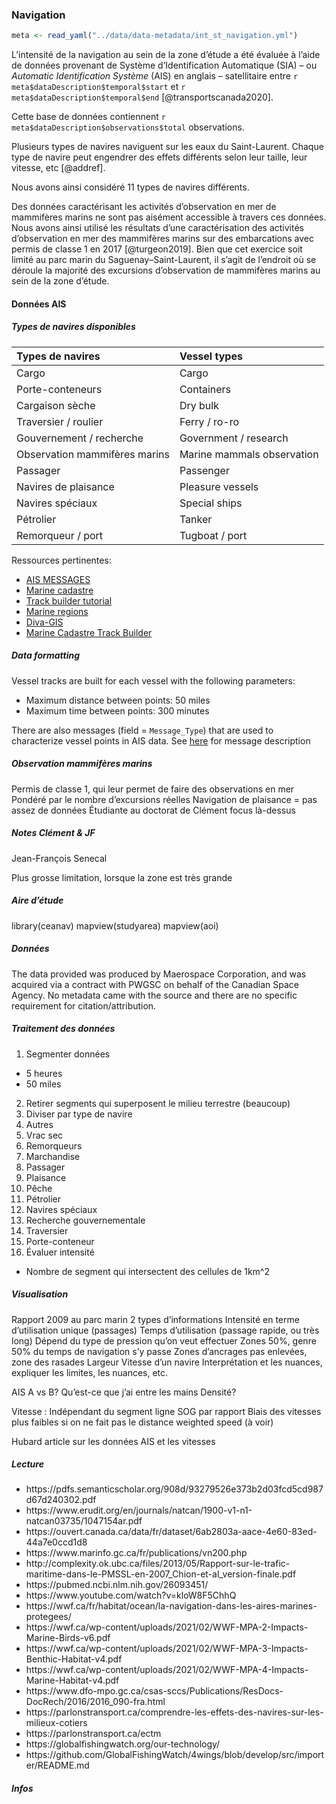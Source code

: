 ### Navigation

```r
meta <- read_yaml("../data/data-metadata/int_st_navigation.yml")
```

L'intensité de la navigation au sein de la zone d'étude a été évaluée à l'aide
de données provenant de Système d'Identification Automatique (SIA) -- ou
*Automatic Identification Système* (AIS) en anglais -- satellitaire entre
`r meta$dataDescription$temporal$start` et `r meta$dataDescription$temporal$end`
[@transportscanada2020].

Cette base de données contiennent `r meta$dataDescription$observations$total`
observations.

Plusieurs types de navires naviguent sur les eaux du Saint-Laurent. Chaque type
de navire peut engendrer des effets différents selon leur taille, leur vitesse,
etc <!-- Compléter liste + référence --> [@addref].

Nous avons ainsi considéré 11 types de navires différents.

Des données caractérisant les activités d'observation en mer de mammifères marins ne
sont pas aisément accessible à travers ces données. Nous avons ainsi utilisé
les résultats d'une caractérisation des activités d'observation en mer des mammifères
marins sur des embarcations avec permis de classe 1 en 2017 [@turgeon2019].
Bien que cet exercice soit limité au parc marin du Saguenay–Saint-Laurent,
il s'agit de l'endroit où se déroule la majorité des excursions d'observation de
mammifères marins au sein de la zone d'étude.



#### Données AIS

##### Types de navires disponibles

| Types de navires              | Vessel types               |
| :---------------------------- | :------------------------- |
| Cargo                         | Cargo                      |
| Porte-conteneurs              | Containers                 |
| Cargaison sèche               | Dry bulk                   |
| Traversier / roulier          | Ferry / ro-ro              |
| Gouvernement / recherche      | Government / research      |
| Observation mammifères marins | Marine mammals observation |
| Passager                      | Passenger                  |
| Navires de plaisance          | Pleasure vessels           |
| Navires spéciaux              | Special ships              |
| Pétrolier                     | Tanker                     |
| Remorqueur / port             | Tugboat / port             |


Ressources pertinentes:

- [AIS MESSAGES](https://www.navcen.uscg.gov/?pageName=AISMessages)
- [Marine cadastre](https://www.marinecadastre.gov/tools/)
- [Track builder tutorial](https://coast.noaa.gov/data/digitalcoast/pdf/track-builder-tutorial.pdf)
- [Marine regions](https://www.marineregions.org/gazetteer.php?p=details&id=62961)
- [Diva-GIS](https://www.diva-gis.org/gdata)
- [Marine Cadastre Track Builder](https://coast.noaa.gov/digitalcoast/tools/track-builder.html)



##### Data formatting

Vessel tracks are built for each vessel with the following parameters:

- Maximum distance between points: 50 miles
- Maximum time between points: 300 minutes

There are also messages (field = `Message_Type`) that are used to characterize vessel points in AIS data. See [here](https://www.navcen.uscg.gov/?pageName=AISMessages) for message description


##### Observation mammifères marins

Permis de classe 1, qui leur permet de faire des observations en mer
Pondéré par le nombre d'excursions réelles
Navigation de plaisance = pas assez de données
Étudiante au doctorat de Clément focus là-dessus


##### Notes Clément & JF

Jean-François Senecal

Plus grosse limitation, lorsque la zone est très grande

##### Aire d'étude
library(ceanav)
mapview(studyarea)
mapview(aoi)

##### Données

The data provided was produced by Maerospace Corporation, and was acquired via
a contract with PWGSC on behalf of the Canadian Space Agency. No metadata came
with the source and there are no specific requirement for citation/attribution.

##### Traitement des données

1. Segmenter données
  - 5 heures
  - 50 miles
2. Retirer segments qui superposent le milieu terrestre (beaucoup)
3. Diviser par type de navire
  1. Autres
  2. Vrac sec
  3. Remorqueurs
  4. Marchandise
  5. Passager
  6. Plaisance
  7. Pêche
  8. Pétrolier
  9. Navires spéciaux
  10. Recherche gouvernementale
  11. Traversier
  12. Porte-conteneur
4. Évaluer intensité
  - Nombre de segment qui intersectent des cellules de 1km^2


##### Visualisation

Rapport 2009 au parc marin
2 types d'informations
Intensité en terme d'utilisation unique (passages)
Temps d'utilisation (passage rapide, ou très long)
Dépend du type de pression qu'on veut effectuer
Zones 50%, genre 50% du temps de navigation s'y passe
Zones d'ancrages pas enlevées, zone des rasades
Largeur
Vitesse d'un navire
Interprétation et les nuances, expliquer les limites, les nuances, etc.

AIS A vs B? Qu'est-ce que j'ai entre les mains
Densité?

Vitesse :
Indépendant du segment ligne
SOG par rapport
Biais des vitesses plus faibles si on ne fait pas le distance weighted speed (à voir)

Hubard article sur les données AIS et les vitesses


##### Lecture

- https://pdfs.semanticscholar.org/908d/93279526e373b2d03fcd5cd987d67d240302.pdf
- https://www.erudit.org/en/journals/natcan/1900-v1-n1-natcan03735/1047154ar.pdf
- https://ouvert.canada.ca/data/fr/dataset/6ab2803a-aace-4e60-83ed-44a7e0ccd1d8
- https://www.marinfo.gc.ca/fr/publications/vn200.php
- http://complexity.ok.ubc.ca/files/2013/05/Rapport-sur-le-trafic-maritime-dans-le-PMSSL-en-2007_Chion-et-al_version-finale.pdf
- https://pubmed.ncbi.nlm.nih.gov/26093451/
- https://www.youtube.com/watch?v=kloW8F5ChhQ
- https://wwf.ca/fr/habitat/ocean/la-navigation-dans-les-aires-marines-protegees/
- https://wwf.ca/wp-content/uploads/2021/02/WWF-MPA-2-Impacts-Marine-Birds-v6.pdf
- https://wwf.ca/wp-content/uploads/2021/02/WWF-MPA-3-Impacts-Benthic-Habitat-v4.pdf
- https://wwf.ca/wp-content/uploads/2021/02/WWF-MPA-4-Impacts-Marine-Habitat-v4.pdf
- https://www.dfo-mpo.gc.ca/csas-sccs/Publications/ResDocs-DocRech/2016/2016_090-fra.html
- https://parlonstransport.ca/comprendre-les-effets-des-navires-sur-les-milieux-cotiers
- https://parlonstransport.ca/ectm
- https://globalfishingwatch.org/our-technology/
- https://github.com/GlobalFishingWatch/4wings/blob/develop/src/importer/README.md


##### Infos
